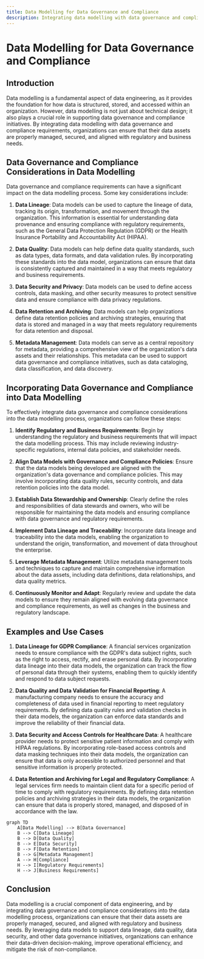```yaml
---
title: Data Modelling for Data Governance and Compliance
description: Integrating data modelling with data governance and compliance requirements
---
```


# Data Modelling for Data Governance and Compliance

## Introduction

Data modelling is a fundamental aspect of data engineering, as it provides the foundation for how data is structured, stored, and accessed within an organization. However, data modelling is not just about technical design; it also plays a crucial role in supporting data governance and compliance initiatives. By integrating data modelling with data governance and compliance requirements, organizations can ensure that their data assets are properly managed, secured, and aligned with regulatory and business needs.

## Data Governance and Compliance Considerations in Data Modelling

Data governance and compliance requirements can have a significant impact on the data modelling process. Some key considerations include:

1. **Data Lineage**: Data models can be used to capture the lineage of data, tracking its origin, transformation, and movement through the organization. This information is essential for understanding data provenance and ensuring compliance with regulatory requirements, such as the General Data Protection Regulation (GDPR) or the Health Insurance Portability and Accountability Act (HIPAA).

2. **Data Quality**: Data models can help define data quality standards, such as data types, data formats, and data validation rules. By incorporating these standards into the data model, organizations can ensure that data is consistently captured and maintained in a way that meets regulatory and business requirements.

3. **Data Security and Privacy**: Data models can be used to define access controls, data masking, and other security measures to protect sensitive data and ensure compliance with data privacy regulations.

4. **Data Retention and Archiving**: Data models can help organizations define data retention policies and archiving strategies, ensuring that data is stored and managed in a way that meets regulatory requirements for data retention and disposal.

5. **Metadata Management**: Data models can serve as a central repository for metadata, providing a comprehensive view of the organization's data assets and their relationships. This metadata can be used to support data governance and compliance initiatives, such as data cataloging, data classification, and data discovery.

## Incorporating Data Governance and Compliance into Data Modelling

To effectively integrate data governance and compliance considerations into the data modelling process, organizations can follow these steps:

1. **Identify Regulatory and Business Requirements**: Begin by understanding the regulatory and business requirements that will impact the data modelling process. This may include reviewing industry-specific regulations, internal data policies, and stakeholder needs.

2. **Align Data Models with Governance and Compliance Policies**: Ensure that the data models being developed are aligned with the organization's data governance and compliance policies. This may involve incorporating data quality rules, security controls, and data retention policies into the data model.

3. **Establish Data Stewardship and Ownership**: Clearly define the roles and responsibilities of data stewards and owners, who will be responsible for maintaining the data models and ensuring compliance with data governance and regulatory requirements.

4. **Implement Data Lineage and Traceability**: Incorporate data lineage and traceability into the data models, enabling the organization to understand the origin, transformation, and movement of data throughout the enterprise.

5. **Leverage Metadata Management**: Utilize metadata management tools and techniques to capture and maintain comprehensive information about the data assets, including data definitions, data relationships, and data quality metrics.

6. **Continuously Monitor and Adapt**: Regularly review and update the data models to ensure they remain aligned with evolving data governance and compliance requirements, as well as changes in the business and regulatory landscape.

## Examples and Use Cases

1. **Data Lineage for GDPR Compliance**: A financial services organization needs to ensure compliance with the GDPR's data subject rights, such as the right to access, rectify, and erase personal data. By incorporating data lineage into their data models, the organization can track the flow of personal data through their systems, enabling them to quickly identify and respond to data subject requests.

2. **Data Quality and Data Validation for Financial Reporting**: A manufacturing company needs to ensure the accuracy and completeness of data used in financial reporting to meet regulatory requirements. By defining data quality rules and validation checks in their data models, the organization can enforce data standards and improve the reliability of their financial data.

3. **Data Security and Access Controls for Healthcare Data**: A healthcare provider needs to protect sensitive patient information and comply with HIPAA regulations. By incorporating role-based access controls and data masking techniques into their data models, the organization can ensure that data is only accessible to authorized personnel and that sensitive information is properly protected.

4. **Data Retention and Archiving for Legal and Regulatory Compliance**: A legal services firm needs to maintain client data for a specific period of time to comply with regulatory requirements. By defining data retention policies and archiving strategies in their data models, the organization can ensure that data is properly stored, managed, and disposed of in accordance with the law.

```mermaid
graph TD
    A[Data Modelling] --> B[Data Governance]
    B --> C[Data Lineage]
    B --> D[Data Quality]
    B --> E[Data Security]
    B --> F[Data Retention]
    B --> G[Metadata Management]
    A --> H[Compliance]
    H --> I[Regulatory Requirements]
    H --> J[Business Requirements]
```

## Conclusion

Data modelling is a crucial component of data engineering, and by integrating data governance and compliance considerations into the data modelling process, organizations can ensure that their data assets are properly managed, secured, and aligned with regulatory and business needs. By leveraging data models to support data lineage, data quality, data security, and other data governance initiatives, organizations can enhance their data-driven decision-making, improve operational efficiency, and mitigate the risk of non-compliance.